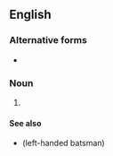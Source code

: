 {{also|rhb}}
==English==

===Alternative forms===
* {{l|en|rhb}}

===Noun===
{{en-noun}}

# {{lb|en|cricket}} {{io|lang=en|[[right-handed]] [[batsman]]}}

====See also====
* {{l|en|LHB}} (left-handed batsman)